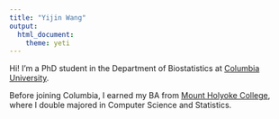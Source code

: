 ```yaml
---
title: "Yijin Wang"
output: 
  html_document:
    theme: yeti
---
```


Hi! I'm a PhD student in the Department of Biostatistics at [Columbia University](https://www.publichealth.columbia.edu/academics/departments/biostatistics).

Before joining Columbia, I earned my BA from [Mount Holyoke College](https://www.mtholyoke.edu), where I double majored in Computer Science and Statistics. 